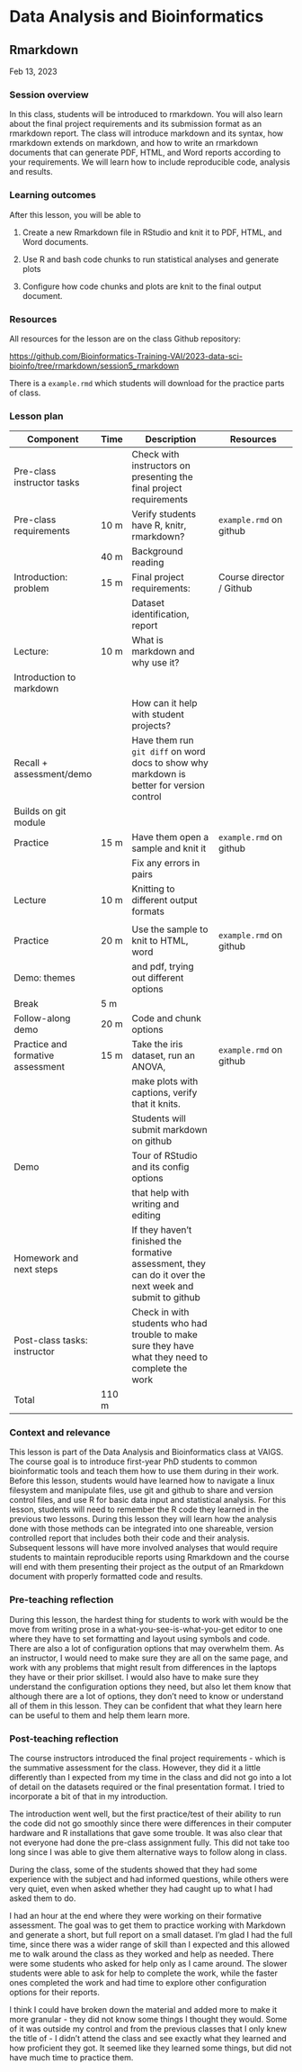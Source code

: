 # Data Analysis and Bioinformatics

## Rmarkdown

Feb 13, 2023

### Session overview

In this class, students will be introduced to rmarkdown. You will also learn
about the final project requirements and its submission format as an rmarkdown
report. The class will introduce markdown and its syntax, how rmarkdown extends on
markdown, and how to write an rmarkdown documents that can generate PDF, HTML,
and Word reports according to your requirements. We will learn how to include
reproducible code, analysis and results.

### Learning outcomes

After this lesson, you will be able to

1. Create a new Rmarkdown file in RStudio and knit it to PDF, HTML, and Word
   documents.

2. Use R and bash code chunks to run statistical analyses and generate plots

3. Configure how code chunks and plots are knit to the final output document.

### Resources

All resources for the lesson are on the class Github repository:

<https://github.com/Bioinformatics-Training-VAI/2023-data-sci-bioinfo/tree/rmarkdown/session5_rmarkdown>

There is a `example.rmd` which students will download for the practice parts of
class.

\newpage

### Lesson plan

|         Component           | Time  |           Description                          |    Resources             |
|       -------------         | ----  |       -------------------                      | -----------------        |
| Pre-class instructor tasks  |       | Check with instructors on presenting the final project requirements |                          |
| Pre-class requirements      | 10 m  | Verify students have R, knitr, rmarkdown?      | `example.rmd` on github  |
|                             | 40 m  | Background reading                             |                          |
| Introduction: problem       | 15 m  | Final project requirements:                    | Course director / Github |
|                             |       | Dataset identification, report                 |                          |
| Lecture:                    | 10 m  | What is markdown and why use it?               |                          |
| Introduction to markdown    |       |                                                |                          |
|                             |       | How can it help with student projects?         |                          |
| Recall + assessment/demo    |       | Have them run `git diff` on word docs to show why markdown is better for version control|                          |
| Builds on git module        |       |                                                |                          |
| Practice                    | 15 m  | Have them open a sample and knit it            |`example.rmd` on github   |
|                             |       | Fix any errors in pairs                        |                          |
| Lecture                     | 10 m  | Knitting to different output formats           |                          |
|                             |       |                                                |                          |
| Practice                    | 20 m  | Use the sample to knit to HTML, word           |`example.rmd` on github   |
| Demo: themes                |       | and pdf, trying out different options          |                          |
| Break                       |  5 m  |                                                |                          |
| Follow-along demo           | 20 m  | Code and chunk options                         |                          |
| Practice and formative assessment   | 15 m | Take the iris dataset, run an ANOVA,    |`example.rmd` on github   |
|                             |       | make plots with captions, verify that it knits.|                          |
|                             |       | Students will submit markdown on github        |                          |
| Demo                        |       | Tour of RStudio and its config options         |                          |
|                             |       | that help with writing and editing             |                          |
| Homework and next steps     |       | If they haven't finished the formative assessment, they can do it over the next week and submit to github |                             |
| Post-class tasks: instructor|       | Check in with students who had trouble to make sure they have what they need to complete the work|                          |
| Total                       | 110 m |                                                |                          |

\newpage

### Context and relevance

This lesson is part of the Data Analysis and Bioinformatics class at VAIGS. The
course goal is to introduce first-year PhD students to common bioinformatic
tools and teach them how to use them during in their work. Before this lesson,
students would have learned how to navigate a linux filesystem and manipulate
files, use git and github to share and version control files, and use R for
basic data input and statistical analysis. For this lesson, students will need
to remember the R code they learned in the previous two lessons. During this
lesson they will learn how the analysis done with those methods can be
integrated into one shareable, version controlled report that includes both
their code and their analysis. Subsequent lessons will have more involved
analyses that would require students to maintain reproducible reports using
Rmarkdown and the course will end with them presenting their project as the
output of an Rmarkdown document with properly formatted code and results.

### Pre-teaching reflection

During this lesson, the hardest thing for students to work with would be the
move from writing prose in a what-you-see-is-what-you-get editor to one where
they have to set formatting and layout using symbols and code. There are also a
lot of configuration options that may overwhelm them. As an instructor, I would
need to make sure they are all on the same page, and work with any problems that
might result from differences in the laptops they have or their prior skillset.
I would also have to make sure they understand the configuration options they
need, but also let them know that although there are a lot of options, they
don't need to know or understand all of them in this lesson. They can be
confident that what they learn here can be useful to them and help them learn
more.

### Post-teaching reflection

The course instructors introduced the final project requirements - which is the
summative assessment for the class. However, they did it a little differently
than I expected from my time in the class and did not go into a lot of detail on
the datasets required or the final presentation format. I tried to incorporate a
bit of that in my introduction.

The introduction went well, but the first practice/test of their ability to run
the code did not go smoothly since there were differences in their computer
hardware and R installations that gave some trouble. It was also clear that not
everyone had done the pre-class assignment fully. This did not take too long
since I was able to give them alternative ways to follow along in class.

During the class, some of the students showed that they had some experience with
the subject and had informed questions, while others were very quiet, even when
asked whether they had caught up to what I had asked them to do.

I had an hour at the end where they were working on their formative assessment.
The goal was to get them to practice working with Markdown and generate a
short, but full report on a small dataset. I'm glad I had the full time, since
there was a wider range of skill than I expected and this allowed me to walk
around the class as they worked and help as needed. There were some students who
asked for help only as I came around. The slower students were able to ask for
help to complete the work, while the faster ones completed the work and had time
to explore other configuration options for their reports.

I think I could have broken down the material and added more to make it more
granular - they did not know some things I thought they would. Some of it was
outside my control and from the previous classes that I only knew the title of -
I didn't attend the class and see exactly what they learned and how proficient
they got. It seemed like they learned some things, but did not have much time to
practice them.
